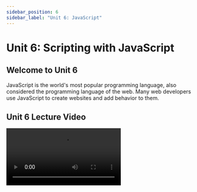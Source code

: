 ```yaml
---
sidebar_position: 6
sidebar_label: "Unit 6: JavaScript"
---
```



# Unit 6: Scripting with JavaScript

## Welcome to Unit 6

JavaScript is the world's most popular programming language, also considered the programming language of the web.
Many web developers use JavaScript to create websites and add behavior to them.

## Unit 6 Lecture Video
<!-- TODO
<Video src="https://www.youtube.com/embed/x_J0zAbFx5Y" /> -->

<Video src="https://www.youtube.com/embed/DHjqpvDnNGE" />
    

## JavaScript

JavaScript is a high-level language and is very similar to many languages you might have used before (Python, Java).
Here's a quick overview of the basics.

### Printing

```javascript
console.log("Hello, World!"); 
// In Web Development, this will actually show up in the developer console. 
// Open the console in Chrome with cmd+alt+j (mac) or ctrl+shift+j (windows)
```

### Variables

Variables are dynamically-typed, meaning, they don't have a type (like in Python).
Undefined variables have the value `undefined`.
We use the keywords `var`, `let` and `const` to define variables.

| Keyword | Behavior | When to Use |
| --- | --- | --- |
| var | Defines a variable limited in scope to the function. | Don't use var. To learn more, read ["Why don't we use var anymore?"](https://medium.com/@codingsam/awesome-javascript-no-more-var-working-title-999428999994). |
| let | Defines a variable limited in scope to the block. | Use when you need to change the value of the variable later on. |
| const | Defines a variable limited in scope to the block, but its value is constant. | You should always use const unless you need to change the value of the variable later on. |


```javascript
let x = 'hello';
x = 1234;			// the `x` variable can be changed.
const pi = 3.14; 	// the `pi` variable cannot be changed.
```


### Strings
Strings are a collection of characters.
They can be enclosed in either single quotes `' '` or double quotes `" "`.

There are a lot of powerful [built-in string functions](https://developer.mozilla.org/en-US/docs/Web/JavaScript/Reference/Global_Objects/String/charAt) for you to use.
Here are a few popular examples:
```javascript
const clubName = 'icssc';
console.log(className); 				// icssc
console.log(className.length); 			// 5
console.log(className.toUpperCase());	// ICSSC
console.log(className.indexOf('ss')); 	// 2
console.log(className.includes('cs'));	// true
console.log(className.startsWith('i'));	// true
console.log(className.endsWith('sc'));	// true
```

You can also perform string interpolation using backticks `` ` ` ``.
String interpolation is when you inject an expression into a string.
In JavaScript, this is called "template literals".
You can put any expression into the string using a dollar sign and curly brace: `${expression}`.

```javascript
let likes = 5;
console.log('This post has ' + likes + ' likes');	// "This post has 5 likes"
console.log(`This post has ${likes} likes`);		// "This post has 5 likes" <- same but cleaner

// You can also compute expressions inside the string
console.log(`I wish I had ${likes * 10} likes!`)	// "I wish I had 50 likes!"
```

### Arrays

Arrays are almost exactly the same as they are in Python.

```javascript
const array = ['a', 'b', 'c', 1, 2, 3];

console.log(array[2]); 		// "c"
console.log(array.length);	// "6"
array.push('4'); 			// add item to end of the array	
console.log(array);			// "['a', 'b', 'c', 1, 2, 3, '4']"


const str = array.join('-'); // Combine elements into a string
console.log(str);			 // "a-b-c-1-2-3-4"

//get index of an element (first occurrence)
console.log(array.indexOf('x')); // 3

array.reverse();	// Reverse the array
console.log(array);	// "['4', 3, 2, 1, 'c', 'b', 'a']"
```

#### Sorting
Arrays can be sorted with the `.sort()` function. 
By default, `.sort()` will alphabetize the array.

```javascript
const numbers = [2, 3, 4, 1];
numbers.sort(); // [1, 2, 3, 4]
```

However we can customize our sort by providing a `compareFunction`. 
This function takes 2 elements and returns a value that determines how to order the elements.  

| compareFunction(a, b) return value | sort order |
| --- | --- |
| > 0 | sort b before a |
| < 0 | sort a before b |
| === 0 | keep original order of a and b |


```javascript
// Sort the list of words ignoring uppercase
const words = ["Water", "fire", "Ice", "ice cream"];
words.sort((a, b) => {
	// .localeCompare helps us compare two strings
	return a.toLowerCase().localeCompare(b.toLowerCase());	
}); // ['fire', 'Ice', 'ice cream', 'Water']

// This is also helpful for sorting objects
const players1 = [{ name: "Chase", points: 2 }, { name: "Raman", points: 3 }]
players1.sort((a, b) => {
	return b.points - a.points;
}); // [{ name: 'Raman', points: 3 }, { name: 'Chase', points: 2 }]
```

#### Advanced Array Functions
JavaScript arrays also have methods that help us create and modify arrays: `.map`, `.filter`, and `.reduce`.
You will use these functions a lot, so **it's important to understand what each does**.

#### Map
The `map()` function creates a new array from an existing one. 
Each element in the array is passed through a function, which returns a value to be added to the new array.
```javascript
const numbers = [1, 2, 3, 4];
const doubled = numbers.map(function(item) {
	return item * 2;
});
console.log(doubled); // "[2, 4, 6, 8]"
```

#### Filter
The `filter()` function applies a conditional to each element in the array.
If the conditional is true, the element is included in the output array.
```javascript
const numbers = [1, 2, 3, 4];
const evens = numbers.filter(function(item) {
	return item % 2 === 0;
});
console.log(evens); // "[2, 4]"
```

#### Reduce
The `reduce()` function reduces the values of an array to just one value.
It does so by accumulating a value as it iterates through the array. 
The function takes two parameters: `reduce(callbackFn, initialValue)`.  
- `initialValue` is the intial value of your accumulator.
- `callbackFn` is your 'reducer' function. 
This function takes two parameters, the accumulator and an item. 
For each item in the array, the `callBackFn` is called on the item and returns the updated accumulator.
```javascript
const numbers = [1, 2, 3, 4];

// Callback Function parameters
// 	result 	- the accumulator, which is the returned value of the previous iteration.
// 	item 	- the current item in the array.
//
// Note: the intial value of the accumulator is set to 0.
const sum = numbers.reduce(function (result, item) { return result + item; }, 0);
console.log(sum); // "10"
```

### Conditionals
#### If Statements
For if statements, JavaScript uses parentheses `()` to denote the conditions and curly brackets `{}` to denote code blocks.

```javascript
if (i > 5) {
	console.log('i is bigger than 5');
} else if (i >= 3) {
	console.log('i is between 3 and 5');
} else {
	console.log('i is less than 3');
}
```

#### Ternary Operator
A ternary operator can be used to replace (and simply) an if..else statement in certain situations.
Ternary operators are extremely common in React.

This is the format of the ternary operator: `condition ? trueValue : falseValue`.  
If the condition is true, the `trueValue` will be returned. 
If it is false, the `falseValue` will be returned.

```javascript
// Consider the following if statement
let price;
if (isMember) {
	price = "$2.00";
} else {
	price = "$10.00";
}

// This can be drastically condensed with a ternary operator
price = isMember ? '$2.00' : '$10.00';

// We can also use ternary operators with return statements
function evenOrOdd(number) {
	return number % 2 == 0 ? "Even" : "Odd";
}
```


#### Switch Statements
Switch statements can helpful for simple branching decisions.
Given a value, it will execute the code under the equivalent case.
Trying to write this as a series of if-else statements would get large.

```javascript
switch (name) {
	case 'Aaron':
		console.log('PeterPortal Tech Lead');
		break;
	case 'Alexander':
		console.log('Zotistics Tech Lead');
		break;
	case 'Chase':
	case 'Raman':
		// We can fall-through if two values should be the same
		// Here, 'Chase' and 'Raman' should print the same thing
		console.log('Projects Co-Chair');
		break;
	case default:
		console.log("That name isn't in Projects Committee");
		break;
}
```

### Loops

JavaScript uses curly brackets `{}` to denote code blocks loops. 

```javascript
for (let x = 0; x < 5; x++) {
	console.log(x);
}
while (true) {
	console.log("repeat");
}
```

We can also use for-each loops in javascript, but only for arrays. 
This is similar to the map, filter and reduce function mentioned in the previous section. 
This uses a callback function, more on this [later](#callback-functions).
```javascript
const array = ["one", "two", "three"]
array.forEach(function (item, index) { // notice how a function is passed into forEach function call.
  console.log(item, index);
});
```

In fact, JavaScript also has something cool called a for-of loop. 
This lets us loop through iterables like strings and arrays.
```javascript
const str = "fellowship"
for (const element of str) {
  console.log(element);
}
```

### Objects

Similar to Python Dictionaries, these are an unordered set of key-value pairs. 
Unlike python, you don't need quotes around the keys. 

```javascript
const ages = {alice:40, bob:35, charles:13}
const things = {num:12, dog:'woof', list:[1,2,3]}

//both of these work!
console.log(ages["alice"]); // 40
console.log(ages.bob); // 35
```

### Functions
Define the `sayHello` function that takes in two parameters, `firstName`, and `lastName`.  
In JavaScript, parameters are optional. 

```javascript
function sayHello(firstName, lastName) {
	return "Hello, " + firstName + " " + lastName;
}

console.log(sayHello("Raman", "Gupta")); // Hello, Raman Gupta
console.log(sayHello()); // Hello, undefined undefined
```

#### Arrow Functions
Arrow functions are a newer feature of JavaScript, and let us write functions with much shorter syntax. 
```javascript
const otherSayHello = (firstName, lastName) => {
	return "Hello, " + firstName + " " + lastName;
};
```
Arrow functions return a value by default, so if it only requires one statement to write the function, we can cut it even shorter. 

```javascript
const otherSayHello = (firstName, lastName) => "Hello, " + firstName + " " + lastName;
```


#### Callback Functions

Functions are objects, and can be passed as arguments to other function calls. 

```javascript
//Iterate through an array
let array = ['a','b','c'];
let printItem = function(item) {
 console.log(item);
}
array.forEach(printItem);
```

#### Anonymous Functions
We can use anonymous functions to reduce how much code we write even more. 
This way we don't have to give each function a name.
```javascript
array.forEach(function(item) {
 console.log(item);
});
```

### Documentation
If JavaScript is new to you, or you are curious, it might be helpful to check out the official documentation. 
It has tutorials, examples, and a reference to JavaScript syntax/features. 
There's so much more that we haven't covered on how JavaScript works. 

[JavaScript Documentation](https://developer.mozilla.org/en-US/docs/Web/JavaScript)

## Setting up JavaScript and Node.js
We will be using `nvm` to install Node.
Nvm makes it easier to jump between versions of node, which you will need for some projects. 

### Node.js

Open up your terminal and run this command. 

```bash
curl -o- https://raw.githubusercontent.com/nvm-sh/nvm/v0.39.1/install.sh | bash
```

Close and re-open your terminal, and nvm will be installed. 

We will be using version 16.13.2 of node so run these commands. 

```bash
nvm install node
nvm install v16.13.2
```

You can check node is installed with this command. 

```bash
node --version
```

Before we start using Node.js, what is it? 
Node.js is a JavaScript runtime environment that lets us execute JavaScript code outside of a web browser. 
It will also let us use server-side scripting, which makes web development a lot easier.
We will dive a little deeper into this in the upcoming units.
There's a lot more to talk about, and we can't fit it all into this one unit. 
If you want to learn more, you can find many resources online. 

### Running JavaScript

Once node is installed, we can run our own JavaScript code on our computer. 
Create a new file with the `.js` file extension. 
Add this to the file: 

```javascript
//hello.js
console.log("Hello, World!")
```

Go back to your terminal, and we can run these files with a simple command. `node <name_of_file>`
```bash
node hello.js
> Hello, World!
```

## Assignment

This week's assignment is to complete a series of programming problems use Javascript.

**Required Tasks**
- Fork the [javascript-practice](https://github.com/icssc/javascript-practice) GitHub Repository.
- Solve each challenge in the /problems folder and push your code to GitHub.

### Due Date

Monday, May 9th at 11:59pm

### Submission

Complete the [Google Form](https://forms.gle/ufBweAsXoBxsDwhm8)

<iframe src="https://forms.gle/ufBweAsXoBxsDwhm8" width="100%" height="1500" frameborder="0" marginheight="0" marginwidth="0">Loading…</iframe>


## External Resources

JavaScript

- [https://developer.mozilla.org/en-US/docs/Web/JavaScript](https://developer.mozilla.org/en-US/docs/Web/JavaScript)
- [https://www.w3schools.com/js/default.asp](https://www.w3schools.com/js/default.asp)

JavaScript Array Functions
- [FireShip .map in 100 seconds](https://www.youtube.com/watch?v=DC471a9qrU4)
- [FireShip .reduce in 100 seconds](https://www.youtube.com/watch?v=tVCYa_bnITg)


